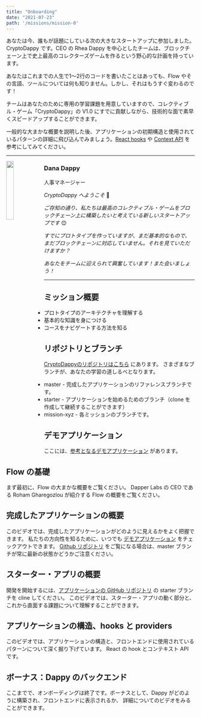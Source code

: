 ```yaml
---
title: "Onboarding"
date: "2021-07-23"
path: '/missions/mission-0'
---
```



あなたは今、誰もが話題にしている次の大きなスタートアップに参加しました。CryptoDappy です。CEO の Rhea Dappy を中心としたチームは、ブロックチェーン上で史上最高のコレクターズゲームを作るという野心的な計画を持っています。

あなたはこれまでの人生で1～2行のコードを書いたことはあっても、Flow やその言語、ツールについては何も知りません。しかし、それはもうすぐ変わるのです！

チームはあなたのために専用の学習課題を用意していますので、コレクティブル・ゲーム「CryptoDappy」の V1.0 にすでに貢献しながら、技術的な面で素早くスピードアップすることができます。

一般的な大まかな概要を説明した後、アプリケーションの初期構造と使用されているパターンの詳細に飛び込んでみましょう。[React hooks](https://reactjs.org/docs/hooks-intro.html) や [Context API](https://reactjs.org/docs/context.html) を参考にしてみてください。

---


<img src="https://d1mtab9ltfdpua.cloudfront.net/images/Dappy1.png" width="20%" style="float: left;" />

### Dana Dappy

人事マネージャー

*CryptoDappy へようこそ* 👋

*ご存知の通り、私たちは最高のコレクティブル・ゲームをブロックチェーン上に構築したいと考えている新しいスタートアップです* 😊

*すでにプロトタイプを作っていますが、まだ基本的なもので、まだブロックチェーンに対応していません。それを見ていただけますか？*

*あなたをチームに迎えられて興奮しています！また会いましょう！*

---

## ミッション概要

- プロトタイプのアーキテクチャを理解する
- 基本的な知識を身につける
- コースをナビゲートする方法を知る



## リポジトリとブランチ

[CryptoDappyのリポジトリはこちら](https://github.com/bebner/crypto-dappy) にあります。
さまざまなブランチが、あなたの学習の道しるべとなります。

- master - 完成したアプリケーションのリファレンスブランチです。
- starter - アプリケーションを始めるためのブランチ（clone を作成して継続することができます）
- mission-xyz - 各ミッションのブランチです。


## デモアプリケーション

ここには、[参考となるデモアプリケーション](https://demo.cryptodappy.com) があります。



## Flow の基礎

まず最初に、Flow の大まかな概要をご覧ください。
Dapper Labs の CEO である Roham Gharegozlou が紹介する Flow の概要をご覧ください。

<YoutubeEmbed embedId="XgBLCLHdHCQ"/>

## 完成したアプリケーションの概要

このビデオでは、完成したアプリケーションがどのように見えるかをよく把握できます。
私たちの方向性を知るために、いつでも [デモアプリケーション](https://demo.cryptodappy.com/) をチェックアウトできます。
[Github リポジトリ](https://github.com/bebner/crypto-dappy) をご覧になる場合は、master ブランチが常に最新の状態かどうかご注意ください。

<YoutubeEmbed embedId="Nmn1jAXGcE0"/>

## スターター・アプリの概要

開発を開始するには、[アプリケーションの GitHub リポジトリ](https://github.com/bebner/crypto-dappy) の starter ブランチを cline してください。
このビデオでは、スターター・アプリの動く部分と、これから直面する課題について理解することができます。

<YoutubeEmbed embedId="MT5WQkOxAAk"/>

## アプリケーションの構造、hooks と providers

このビデオでは、アプリケーションの構造と、フロントエンドに使用されているパターンについて深く掘り下げています。
React の hook とコンテキスト API です。

<YoutubeEmbed embedId="cVc7Qe4rwc0"/>

## ボーナス：Dappy のバックエンド

ここまでで、オンボーディングは終了です。ボーナスとして、Dappy がどのように構築され、フロントエンドに表示されるか、
詳細についてのビデオをみることができます。

<YoutubeEmbed embedId="Z2HkOs7AwIk"/>